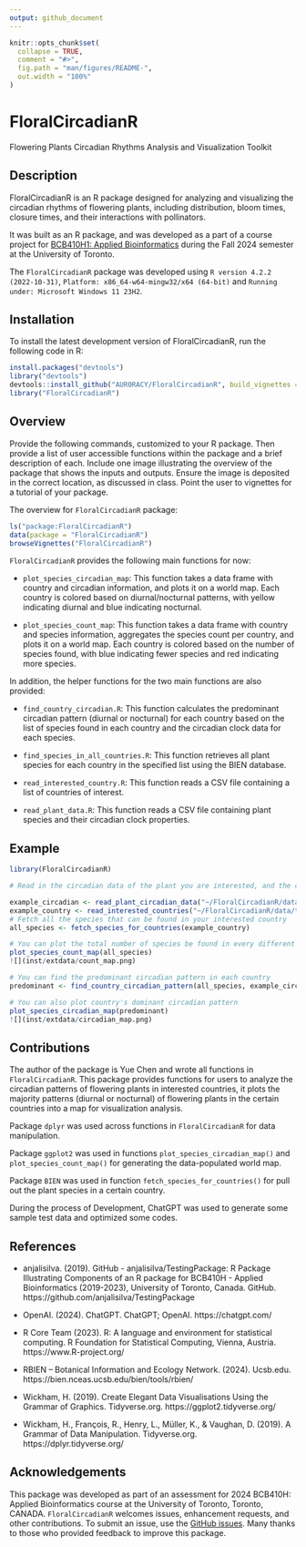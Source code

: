 ```yaml
---
output: github_document
---
```


<!-- README.md is generated from README.Rmd. Please edit that file -->

```r
knitr::opts_chunk$set(
  collapse = TRUE,
  comment = "#>",
  fig.path = "man/figures/README-",
  out.width = "100%"
)
```

# FloralCircadianR
Flowering Plants Circadian Rhythms Analysis and Visualization Toolkit

## Description

FloralCircadianR is an R package designed for analyzing and visualizing the circadian rhythms of flowering plants, including distribution, bloom times, closure times, and their interactions with pollinators.

It was built as an R package, and was developed as a part of a course project for [BCB410H1: Applied Bioinformatics](https://artsci.calendar.utoronto.ca/course/bcb410h1) during the Fall 2024 semester at the University of Toronto.

The `FloralCircadianR` package was developed using `R version 4.2.2 (2022-10-31)`, `Platform: x86_64-w64-mingw32/x64 (64-bit)` and `Running under: Microsoft Windows 11 23H2`.

## Installation

To install the latest development version of FloralCircadianR, run the following code in R:

```r
install.packages("devtools")
library("devtools")
devtools::install_github("AUR0RACY/FloralCircadianR", build_vignettes = TRUE)
library("FloralCircadianR")
```

## Overview

Provide the following commands, customized to your R package. Then provide a list of user accessible functions within the package and a brief description of each. Include one image illustrating the overview of the package that shows the inputs and outputs. Ensure the image is deposited in the correct location, as discussed in class. Point the user to vignettes for a tutorial of your package.

The overview for `FloralCircadianR` package:
```r
ls("package:FloralCircadianR")
data(package = "FloralCircadianR") 
browseVignettes("FloralCircadianR")
```

`FloralCircadianR` provides the following main functions for now:

- `plot_species_circadian_map`: This function takes a data frame with country and circadian information, and plots it on a world map. Each country is colored based on diurnal/nocturnal patterns, with yellow indicating diurnal and blue indicating nocturnal.

- `plot_species_count_map`: This function takes a data frame with country and species information, aggregates the species count per country, and plots it on a world map. Each country is colored based on the number of species found, with blue indicating fewer species and red indicating more species.

In addition, the helper functions for the two main functions are also provided:

- `find_country_circadian.R`: This function calculates the predominant circadian pattern (diurnal or nocturnal) for each country based on the list of species found in each country and the circadian clock data for each species.

- `find_species_in_all_countries.R`: This function retrieves all plant species for each country in the specified list using the BIEN database.

- `read_interested_country.R`: This function reads a CSV file containing a list of countries of interest.

- `read_plant_data.R`: This function reads a CSV file containing plant species and their circadian clock properties.

## Example

```r
library(FloralCircadianR)

# Read in the circadian data of the plant you are interested, and the countries you are interested.

example_circadian <- read_plant_circadian_data("~/FloralCircadianR/data/test_circadian.csv")
example_country <- read_interested_countries("~/FloralCircadianR/data/test_country_list.csv")
# Fetch all the species that can be found in your interested country
all_species <- fetch_species_for_countries(example_country)

# You can plot the total number of species be found in every different country
plot_species_count_map(all_species)
![](inst/extdata/count_map.png)

# You can find the predominant circadian pattern in each country
predominant <- find_country_circadian_pattern(all_species, example_circadian)

# You can also plot country's dominant circadian pattern
plot_species_circadian_map(predominant)
![](inst/extdata/circadian_map.png)

```

## Contributions

The author of the package is Yue Chen and wrote all functions in `FloralCircadianR`. This package provides functions for users to analyze the circadian patterns of flowering plants in interested countries, it plots the majority patterns (diurnal or nocturnal) of flowering plants in the certain countries into a map for visualization analysis.

Package `dplyr` was used across functions in `FloralCircadianR` for data manipulation.

Package `ggplot2` was used in functions `plot_species_circadian_map()` and `plot_species_count_map()` for generating the data-populated world map.

Package `BIEN` was used in function `fetch_species_for_countries()` for pull out the plant species in a certain country.

During the process of Development, ChatGPT was used to generate some sample test data and optimized some codes.

## References

- anjalisilva. (2019). GitHub - anjalisilva/TestingPackage: R Package Illustrating Components of an R package for BCB410H - Applied Bioinformatics (2019-2023), University of Toronto, Canada. GitHub. https://github.com/anjalisilva/TestingPackage

- OpenAI. (2024). ChatGPT. ChatGPT; OpenAI. https://chatgpt.com/

- R Core Team (2023). R: A language and environment for statistical computing. R Foundation for Statistical Computing, Vienna, Austria. https://www.R-project.org/

- RBIEN – Botanical Information and Ecology Network. (2024). Ucsb.edu. https://bien.nceas.ucsb.edu/bien/tools/rbien/

- Wickham, H. (2019). Create Elegant Data Visualisations Using the Grammar of Graphics. Tidyverse.org. https://ggplot2.tidyverse.org/

- Wickham, H., François, R., Henry, L., Müller, K., & Vaughan, D. (2019). A Grammar of Data Manipulation. Tidyverse.org. https://dplyr.tidyverse.org/

## Acknowledgements

This package was developed as part of an assessment for 2024 BCB410H: Applied Bioinformatics course at the University of Toronto, Toronto, CANADA. `FloralCircadianR` welcomes issues, enhancement requests, and other contributions. To submit an issue, use the [GitHub issues](https://github.com/AUR0RACY/FloralCircadianR/issues). Many thanks to those who provided feedback to improve this package.